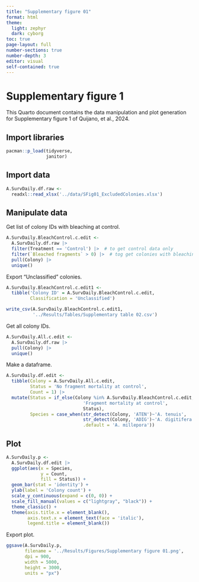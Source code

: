 ---
title: "Supplementary figure 01"
format: html
theme: 
  light: zephyr
  dark: cyborg
toc: true
page-layout: full
number-sections: true
number-depth: 3
editor: visual
self-contained: true
---

# Supplementary figure 1

This Quarto document contains the data manipulation and plot generation for Supplementary figure 1 of Quijano, et al., 2024.

## Import libraries

```{r}
pacman::p_load(tidyverse,
               janitor)
```

## Import data

```{r}
A.SurvDaily.df.raw <- 
  readxl::read_xlsx('../data/SFig01_ExcludedColonies.xlsx')
```

## Manipulate data

Get list of colony IDs with bleaching at control.

```{r}
A.SurvDaily.BleachControl.c.edit <- 
  A.SurvDaily.df.raw |> 
  filter(Treatment == 'Control') |>  # to get control data only
  filter(`Bleached fragments` > 0) |>  # tog get colonies with bleaching in control
  pull(Colony) |> 
  unique()
```

Export "Unclassified" colonies.

```{r}
A.SurvDaily.BleachControl.c.edit1 <- 
  tibble('Colony ID' = A.SurvDaily.BleachControl.c.edit,
         Classification = 'Unclassified')

write_csv(A.SurvDaily.BleachControl.c.edit1,
          '../Results/Tables/Supplementary table 02.csv')
```

Get all colony IDs.

```{r}
A.SurvDaily.All.c.edit <- 
  A.SurvDaily.df.raw |> 
  pull(Colony) |> 
  unique()
```

Make a dataframe.

```{r}
A.SurvDaily.df.edit <- 
  tibble(Colony = A.SurvDaily.All.c.edit,
         Status = 'No fragment mortality at control',
         Count = 1) |> 
  mutate(Status = if_else(Colony %in% A.SurvDaily.BleachControl.c.edit,
                             'Fragment mortality at control',
                             Status),
         Species = case_when(str_detect(Colony, 'ATEN')~'A. tenuis',
                             str_detect(Colony, 'ADIG')~'A. digitifera',
                             .default = 'A. millepora')) 
```

## Plot

```{r}
A.SurvDaily.p <- 
  A.SurvDaily.df.edit |> 
  ggplot(aes(x = Species,
             y = Count,
             fill = Status)) +
  geom_bar(stat = 'identity') +
  ylab(label = 'Colony count') +
  scale_y_continuous(expand = c(0, 0)) +
  scale_fill_manual(values = c("lightgray", "black")) +
  theme_classic() +
  theme(axis.title.x = element_blank(),
        axis.text.x = element_text(face = 'italic'),
        legend.title = element_blank())
```

Export plot.

```{r}
ggsave(A.SurvDaily.p,
       filename = '../Results/Figures/Supplementary figure 01.png',
       dpi = 900,
       width = 5000, 
       height = 3000, 
       units = "px")
```
